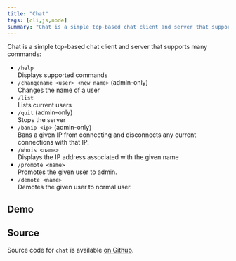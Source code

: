 ```yaml
---
title: "Chat"
tags: [cli,js,node]
summary: "Chat is a simple tcp-based chat client and server that supports nicknames, administration and other commands"
---
```


Chat is a simple tcp-based chat client and server that supports many commands:

- `/help`  
    Displays supported commands
- `/changename <user> <new name>` (admin-only)  
    Changes the name of a user
- `/list`  
    Lists current users
- `/quit` (admin-only)  
    Stops the server
- `/banip <ip>` (admin-only)  
    Bans a given IP from connecting and disconnects any current connections with that IP.
- `/whois <name>`  
    Displays the IP address associated with the given name
- `/promote <name>`  
    Promotes the given user to admin.
- `/demote <name>`  
    Demotes the given user to normal user.
    
    
## Demo
<AsciinemaEmbed id="320173" width="700px" height="300px"/>

## Source
Source code for `chat` is available [on Github](https://github.com/realprogrammer5000/chat).

